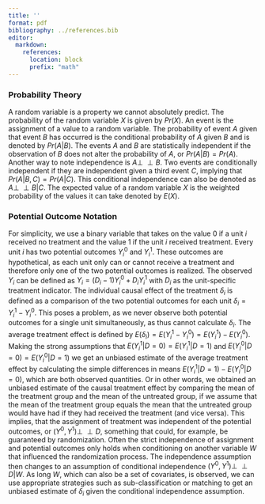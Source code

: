 ```yaml
---
title: ''
format: pdf
bibliography: ../references.bib
editor:
  markdown:
    references: 
      location: block
      prefix: "math"
---
```


### Probability Theory

A random variable is a property we cannot absolutely predict. The probability of the random variable $X$ is given by $Pr(X)$. An event is the assignment of a value to a random variable. The probability of event $A$ given that event $B$ has occurred is the conditional probability of $A$ given $B$ and is denoted by $Pr(A|B)$. The events $A$ and $B$ are statistically independent if the observation of $B$ does not alter the probability of $A$, or $Pr(A|B) = Pr(A)$. Another way to note independence is $A \perp \!\!\! \perp  B$. Two events are conditionally independent if they are independent given a third event $C$, implying that $Pr(A|B,C) = Pr(A|C)$. This conditional independence can also be denoted as $A \perp \!\!\! \perp  B|C$. The expected value of a random variable $X$ is the weighted probability of the values it can take denoted by $E(X)$.

### Potential Outcome Notation

For simplicity, we use a binary variable that takes on the value 0 if a unit $i$ received no treatment and the value 1 if the unit $i$ received treatment. Every unit $i$ has two potential outcomes $Y_i^0$ and $Y_i^1$. These outcomes are hypothetical, as each unit only can or cannot receive a treatment and therefore only one of the two potential outcomes is realized. The observed $Y_i$ can be defined as $Y_i = (D_i-1)Y_i^0 + D_iY_i^1$ with $D_i$ as the unit-specific treatment indicator. The individual causal effect of the treatment $\delta_i$ is defined as a comparison of the two potential outcomes for each unit $\delta_i = Y_i^1 - Y_i^0$. This poses a problem, as we never observe both potential outcomes for a single unit simultaneously, as thus cannot calculate $\delta_i$. The average treatment effect is defined by $E(\delta_i) = E(Y_i^1 - Y_i^0) = E(Y_i^1) - E(Y_i^0)$. Making the strong assumptions that $E(Y_i^1|D = 0) = E(Y_i^1|D = 1)$ and $E(Y_i^0|D = 0) = E(Y_i^0|D = 1)$ we get an unbiased estimate of the average treatment effect by calculating the simple differences in means $E(Y_i^1|D = 1) - E(Y_i^0|D = 0)$, which are both observed quantities. Or in other words, we obtained an unbiased estimate of the causal treatment effect by comparing the mean of the treatment group and the mean of the untreated group, if we assume that the mean of the treatment group equals the mean that the untreated group would have had if they had received the treatment (and vice versa). This implies, that the assignment of treatment was independent of the potential outcomes, or $(Y^0, Y^1)\perp \!\!\! \perp D$, something that could, for example, be guaranteed by randomization. Often the strict independence of assignment and potential outcomes only holds when conditioning on another variable $W$ that influenced the randomization process. The independence assumption then changes to an assumption of conditional independence $(Y^0, Y^1)\perp \!\!\! \perp D | W$. As long $W$, which can also be a set of covariates, is observed, we can use appropriate strategies such as sub-classification or matching to get an unbiased estimate of $\delta_i$ given the conditional independence assumption.

<!-- do-calculus? -->

<!-- independence of errors -->

<!-- sem notation -->
